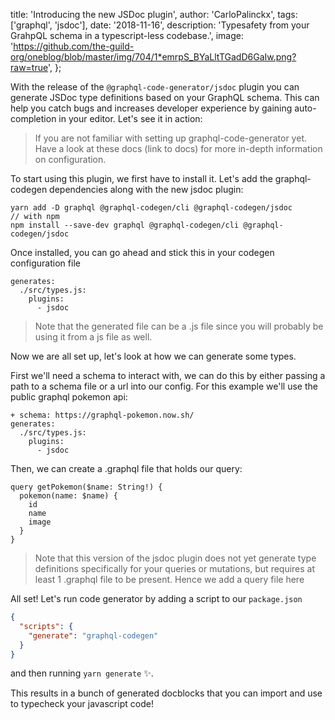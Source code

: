 

  title: 'Introducing the new JSDoc plugin',
  author: 'CarloPalinckx',
  tags: ['graphql', 'jsdoc'],
  date: '2018-11-16',
  description:
    'Typesafety from your GrahpQL schema in a typescript-less codebase.',
  image:
    'https://github.com/the-guild-org/oneblog/blob/master/img/704/1*emrpS_BYaLltTGadD6GaIw.png?raw=true',
};


With the release of the `@graphql-code-generator/jsdoc` plugin you can generate JSDoc type definitions based on your GraphQL schema. This can help you catch bugs and increases developer experience by gaining auto-completion in your editor. Let's see it in action:

> If you are not familiar with setting up graphql-code-generator yet. Have a look at these docs (link to docs) for more in-depth information on configuration.

To start using this plugin, we first have to install it. Let's add the graphql-codegen dependencies along with the new jsdoc plugin:
```
yarn add -D graphql @graphql-codegen/cli @graphql-codegen/jsdoc
// with npm
npm install --save-dev graphql @graphql-codegen/cli @graphql-codegen/jsdoc
```

Once installed, you can go ahead and stick this in your codegen configuration file
```
generates:
  ./src/types.js:
    plugins:
      - jsdoc
```

> Note that the generated file can be a .js file since you will probably be using it from a js file as well.

Now we are all set up, let's look at how we can generate some types.

First we'll need a schema to interact with, we can do this by either passing a path to a schema file or a url into our config. For this example we'll use the public graphql pokemon api:

```
+ schema: https://graphql-pokemon.now.sh/
generates:
  ./src/types.js:
    plugins:
      - jsdoc
```

Then, we can create a .graphql file that holds our query:

```
query getPokemon($name: String!) {
  pokemon(name: $name) {
    id
    name
    image
  }
}
```

> Note that this version of the jsdoc plugin does not yet generate type definitions specifically for your queries or mutations, but requires at least 1 .graphql file to be present. Hence we add a query file here

All set! Let's run code generator by adding a script to our `package.json` 

```json
{
  "scripts": {
    "generate": "graphql-codegen"
  }
}
```

and then running `yarn generate` ✨.

This results in a bunch of generated docblocks that you can import and use to typecheck your javascript code! 
